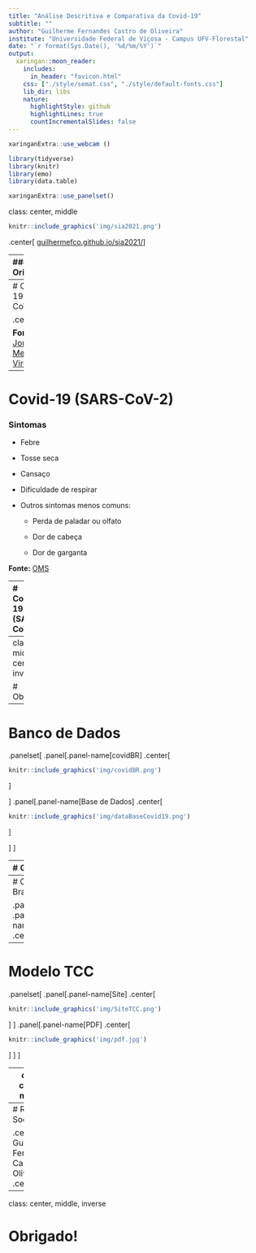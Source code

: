 ```yaml
---
title: "Análise Descritiva e Comparativa da Covid-19"
subtitle: ""
author: "Guilherme Fernandes Castro de Oliveira"
institute: "Universidade Federal de Viçosa - Campus UFV-Florestal"
date: "`r format(Sys.Date(), '%d/%m/%Y')`"
output:
  xaringan::moon_reader:
    includes:
      in_header: "favicon.html"
    css: ["./style/semat.css", "./style/default-fonts.css"]
    lib_dir: libs
    nature:
      highlightStyle: github
      highlightLines: true
      countIncrementalSlides: false
---
```

```r
xaringanExtra::use_webcam ()
```
```r
library(tidyverse)
library(knitr)
library(emo)
library(data.table)
```
```r
xaringanExtra::use_panelset()
```

class: center, middle

```r
knitr::include_graphics('img/sia2021.png')
```
</div>
.center[
<a target="_blank" href="https://guilhermefco.github.io/sia2021/">guilhermefco.github.io/sia2021/</a>
]

---
### Orientação

.center[
Professor Doutor Fernando de Souza Bastos
]
.center[
```r
knitr::include_graphics('img/fernando.gif')
```
]
.center[
<a href="https://www.linkedin.com/in/fsbmat/"><i class="fab fa-linkedin" style="font-size:40px;"></i></a>
<a href="https://github.com/fsbmat-ufv"><i class="fab fa-github" style="font-size:40px;"></i></a>
<a href="https://fsbmat-ufv.github.io/"><i class="fas fa-globe" style="font-size:40px;"></i></a>
]

### Apoio

.center[
```r
knitr::include_graphics('img/pibic_cnpq.jpg')
```
]

---
# Covid-19 (SARS-CoV-2)

.center[
```r
knitr::include_graphics('img/sarsCoV2.jpg')
```
]

**Fonte:** [Journal of Medical Virology](https://onlinelibrary.wiley.com/doi/full/10.1002/jmv.25685)

---
# Covid-19 (SARS-CoV-2)

<h3>Sintomas</h3>

- Febre
  
- Tosse seca
  
- Cansaço

- Dificuldade de respirar
  
- Outros sintomas menos comuns:
  
  * Perda de paladar ou olfato
    
  * Dor de cabeça
    
  * Dor de garganta

**Fonte:** [OMS](https://www.who.int/emergencies/diseases/novel-coronavirus-2019/advice-for-public)

---
# Covid-19 (SARS-CoV-2)

<h3>Transmissão</h3>

- .justify[
A transmissão ocorre pelo ar, ou por contato pessoal, através de secreções contaminadas.
]
 
- .justify[
Devido ao modo de transmissão vários lugares do mundo decretaram isolamento social com o objetivo de minimizar o número de contaminados.
]
  
**Fonte:** [OMS](https://www.who.int/news-room/q-a-detail/coronavirus-disease-covid-19-how-is-it-transmitted#:~:text=COVID%2D19%20is%20caused%20by,speak%2C%20sing%20or%20breathe%20heavily.)

---
class: middle, center, inverse

# Objetivo

---
# Banco de Dados

.panelset[
  .panel[.panel-name[covidBR]
.center[
```r
knitr::include_graphics('img/covidBR.png')
```
]

<a href="https://github.com/GuilhermeFCO/covidBR"><i class="fab fa-github" style="font-size:40px;"></i></a>

  ]
  .panel[.panel-name[Base de Dados]
.center[
```r
knitr::include_graphics('img/dataBaseCovid19.png')
```
]

<a href="https://github.com/GuilhermeFCO/dataBaseCovid19"><i class="fab fa-github" style="font-size:40px;"></i></a>

  ]
]

---
# Gráficos

.panelset[
  .panel[.panel-name[1]
.center[
``` r
  knitr::include_graphics('img/mapa.png')
```
]
  ]
  .panel[.panel-name[2]
  .center[
``` r
  knitr::include_graphics('img/barra.png')
```
]
  ]
  .panel[.panel-name[3]
.center[
``` r
  knitr::include_graphics('img/densidade.png')
```
  
]
  ]
]

---
# Covid-19 Brasil

.panelset[
  .panel[.panel-name[Inicio]
.center[
``` r
  knitr::include_graphics('img/inicio.png')
```
]
  ]
  .panel[.panel-name[Covid]
  .center[
``` r
  knitr::include_graphics('img/covidbrasil.png')
```
]
  ]
  .panel[.panel-name[IDH]
.center[
``` r
  knitr::include_graphics('img/regioesidh.png')
```
]
  ]
  .panel[.panel-name[Correlação]
.center[
``` r
  knitr::include_graphics('img/estadocorr.png')
```
]
  ]
.panel[.panel-name[Relatório]
.center[
``` r
  knitr::include_graphics('img/relatorio.png')
```
]
  ]
.panel[.panel-name[.]
.center[
<a target="_blank" href="https://guilhermefco.github.io/covid19brasil/">guilhermefco.github.io/covid19brasil/</a>
]
  ]
]

---
# Modelo TCC

.panelset[
  .panel[.panel-name[Site]
.center[
``` r
knitr::include_graphics('img/SiteTCC.png')
```
]
  ]
  .panel[.panel-name[PDF]
.center[
``` r
knitr::include_graphics('img/pdf.jpg')
```
]
  ]
]

---
class: center, middle

# Agradecimentos

---
# Redes Sociais

.center[
Guilherme Fernandes Castro de Oliveira
]
.center[
``` r
knitr::include_graphics('img/eu.jpeg')
```
]
.center[
<a href="https://www.linkedin.com/in/guifernandesco/"><i class="fab fa-linkedin" style="font-size:40px;"></i></a>
<a href="https://github.com/GuilhermeFCO"><i class="fab fa-github" style="font-size:40px;"></i></a>
<a href="https://www.facebook.com/guifernandesco"><i class="fab fa-facebook" style="font-size:40px;"></i></a>
<a href="https://www.instagram.com/guifernandesco/"><i class="fab fa-instagram" style="font-size:40px;"></i></a>
<a href="https://twitter.com/guifernandesco"><i class="fab fa-twitter" style="font-size:40px;"></i></a>
<a href="mailto:guilherme.f.castro@ufv.br"><i class="far fa-envelope" style="font-size:40px;"></i></i></a>
]
.center[
**E-mail:** <a href="mailto:guilherme.f.castro@ufv.br">guilherme.f.castro@ufv.br</a>
]

---
class: center, middle, inverse

# Obrigado!
